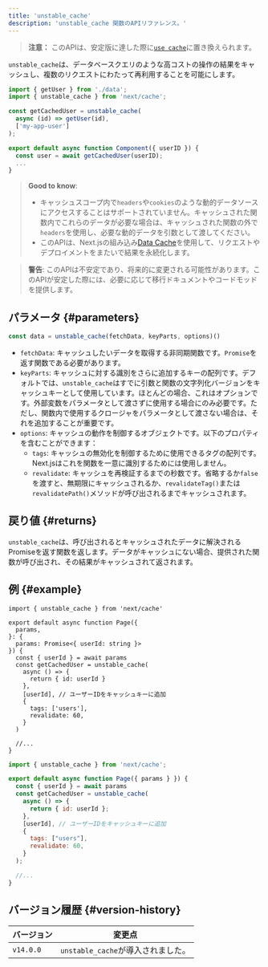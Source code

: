 ```yaml
---
title: 'unstable_cache'
description: 'unstable_cache 関数のAPIリファレンス。'
---
```


> **注意：** このAPIは、安定版に達した際に[`use cache`](/docs/app/api-reference/directives/use-cache)に置き換えられます。

`unstable_cache`は、データベースクエリのような高コストの操作の結果をキャッシュし、複数のリクエストにわたって再利用することを可能にします。

```jsx
import { getUser } from './data';
import { unstable_cache } from 'next/cache';

const getCachedUser = unstable_cache(
  async (id) => getUser(id),
  ['my-app-user']
);

export default async function Component({ userID }) {
  const user = await getCachedUser(userID);
  ...
}
```

> **Good to know**:
>
> - キャッシュスコープ内で`headers`や`cookies`のような動的データソースにアクセスすることはサポートされていません。キャッシュされた関数内でこれらのデータが必要な場合は、キャッシュされた関数の外で`headers`を使用し、必要な動的データを引数として渡してください。
> - このAPIは、Next.jsの組み込み[Data Cache](/docs/app/deep-dive/caching#data-cache)を使用して、リクエストやデプロイメントをまたいで結果を永続化します。

> **警告**: このAPIは不安定であり、将来的に変更される可能性があります。このAPIが安定した際には、必要に応じて移行ドキュメントやコードモッドを提供します。

## パラメータ {#parameters}

```jsx
const data = unstable_cache(fetchData, keyParts, options)()
```

- `fetchData`: キャッシュしたいデータを取得する非同期関数です。`Promise`を返す関数である必要があります。
- `keyParts`: キャッシュに対する識別をさらに追加するキーの配列です。デフォルトでは、`unstable_cache`はすでに引数と関数の文字列化バージョンをキャッシュキーとして使用しています。ほとんどの場合、これはオプションです。外部変数をパラメータとして渡さずに使用する場合にのみ必要です。ただし、関数内で使用するクロージャをパラメータとして渡さない場合は、それを追加することが重要です。
- `options`: キャッシュの動作を制御するオブジェクトです。以下のプロパティを含むことができます：
  - `tags`: キャッシュの無効化を制御するために使用できるタグの配列です。Next.jsはこれを関数を一意に識別するためには使用しません。
  - `revalidate`: キャッシュを再検証するまでの秒数です。省略するか`false`を渡すと、無期限にキャッシュされるか、`revalidateTag()`または`revalidatePath()`メソッドが呼び出されるまでキャッシュされます。

## 戻り値 {#returns}

`unstable_cache`は、呼び出されるとキャッシュされたデータに解決されるPromiseを返す関数を返します。データがキャッシュにない場合、提供された関数が呼び出され、その結果がキャッシュされて返されます。

## 例 {#example}

<Tabs>
<TabItem value="tsx" label="TypeScript">

```tsx title="app/page.tsx" switcher
import { unstable_cache } from 'next/cache'

export default async function Page({
  params,
}: {
  params: Promise<{ userId: string }>
}) {
  const { userId } = await params
  const getCachedUser = unstable_cache(
    async () => {
      return { id: userId }
    },
    [userId], // ユーザーIDをキャッシュキーに追加
    {
      tags: ['users'],
      revalidate: 60,
    }
  )

  //...
}
```

</TabItem>
<TabItem value="jsx" label="JavaScript">

```jsx title="app/page.jsx" switcher
import { unstable_cache } from 'next/cache';

export default async function Page({ params } }) {
  const { userId } = await params
  const getCachedUser = unstable_cache(
    async () => {
      return { id: userId };
    },
    [userId], // ユーザーIDをキャッシュキーに追加
    {
      tags: ["users"],
      revalidate: 60,
    }
  );

  //...
}
```

</TabItem>
</Tabs>

## バージョン履歴 {#version-history}

| バージョン | 変更点                             |
| ---------- | ---------------------------------- |
| `v14.0.0`  | `unstable_cache`が導入されました。 |

